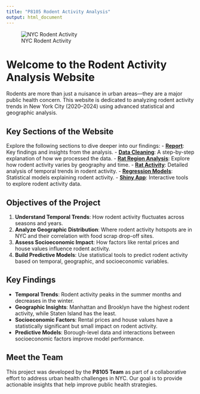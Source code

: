 ```yaml
---
title: "P8105 Rodent Activity Analysis"
output: html_document
---
```


![NYC Rodent Activity](data/Rodent in Subway.jpg) 

# Welcome to the Rodent Activity Analysis Website

Rodents are more than just a nuisance in urban areas—they are a major public health concern. This website is dedicated to analyzing rodent activity trends in New York City (2020–2024) using advanced statistical and geographic analysis.

## Key Sections of the Website
Explore the following sections to dive deeper into our findings:
- [**Report**](Report.html): Key findings and insights from the analysis.
- [**Data Cleaning**](data_clean.html): A step-by-step explanation of how we processed the data.
- [**Rat Region Analysis**](Rat_region.html): Explore how rodent activity varies by geography and time.
- [**Rat Activity**](rodent_activity.html): Detailed analysis of temporal trends in rodent activity.
- [**Regression Models**](regression_models.html): Statistical models explaining rodent activity.
- [**Shiny App**](shiny_apps.html): Interactive tools to explore rodent activity data.

## Objectives of the Project
1. **Understand Temporal Trends**: How rodent activity fluctuates across seasons and years.
2. **Analyze Geographic Distribution**: Where rodent activity hotspots are in NYC and their correlation with food scrap drop-off sites.
3. **Assess Socioeconomic Impact**: How factors like rental prices and house values influence rodent activity.
4. **Build Predictive Models**: Use statistical tools to predict rodent activity based on temporal, geographic, and socioeconomic variables.

## Key Findings
- **Temporal Trends**: Rodent activity peaks in the summer months and decreases in the winter.
- **Geographic Insights**: Manhattan and Brooklyn have the highest rodent activity, while Staten Island has the least.
- **Socioeconomic Factors**: Rental prices and house values have a statistically significant but small impact on rodent activity.
- **Predictive Models**: Borough-level data and interactions between socioeconomic factors improve model performance.

## Meet the Team
This project was developed by the **P8105 Team** as part of a collaborative effort to address urban health challenges in NYC. Our goal is to provide actionable insights that help improve public health strategies.
